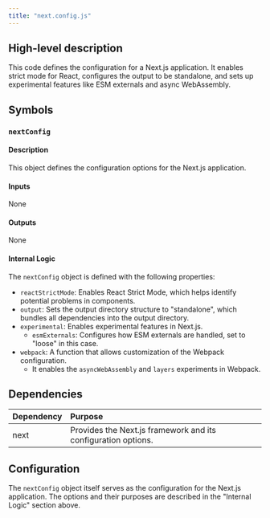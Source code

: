 ```yaml
---
title: "next.config.js"
---
```


## High-level description
This code defines the configuration for a Next.js application. It enables strict mode for React, configures the output to be standalone, and sets up experimental features like ESM externals and async WebAssembly.

## Symbols

### `nextConfig`
#### Description
This object defines the configuration options for the Next.js application.

#### Inputs
None

#### Outputs
None

#### Internal Logic
The `nextConfig` object is defined with the following properties:

* `reactStrictMode`: Enables React Strict Mode, which helps identify potential problems in components.
* `output`: Sets the output directory structure to "standalone", which bundles all dependencies into the output directory.
* `experimental`: Enables experimental features in Next.js.
    * `esmExternals`: Configures how ESM externals are handled, set to "loose" in this case.
* `webpack`: A function that allows customization of the Webpack configuration.
    * It enables the `asyncWebAssembly` and `layers` experiments in Webpack.

## Dependencies
| Dependency | Purpose |
|:-----------|:--------|
| next | Provides the Next.js framework and its configuration options. |

## Configuration
The `nextConfig` object itself serves as the configuration for the Next.js application. The options and their purposes are described in the "Internal Logic" section above.
